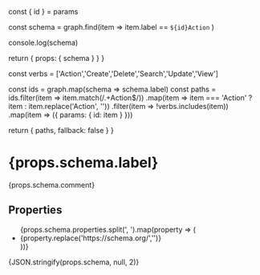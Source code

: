 

  const { id } = params

  const schema = graph.find(item => item.label == `${id}Action` )

  console.log(schema)

  return {
    props: {
      schema
    }
  }
}


  const verbs = ['Action','Create','Delete','Search','Update','View']

  const ids = graph.map(schema => schema.label)
  const paths = ids.filter(item => item.match(/.+Action$/))
                   .map(item => item === 'Action' ? item : item.replace('Action', '')) 
                   .filter(item => !verbs.includes(item))   
                   .map(item => ({ params: { id: item } }))

  return {
    paths,
    fallback: false
  }
}


# {props.schema.label}

{props.schema.comment}

## Properties

<ul>
{props.schema.properties.split(', ').map(property => (
  <li>
    <Link href={`/Properties/${property.replace('https://schema.org/','')}`}>{property.replace('https://schema.org/','')}</Link>
  </li>
))}
</ul>

{JSON.stringify(props.schema, null, 2)}

